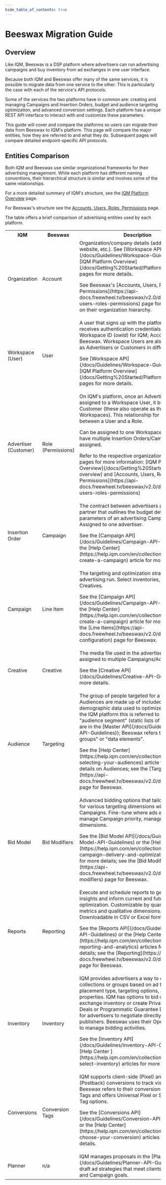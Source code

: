 ```yaml
---
hide_table_of_contents: true
---
```



# Beeswax Migration Guide

## Overview

Like IQM, Beeswax is a DSP platform where advertisers can run advertising campaigns and buy inventory from ad exchanges in one user interface.  

Because both IQM and Beeswax offer many of the same services, it is possible to migrate data from one service to the other. This is particularly the case with each of the service's API protocols. 

Some of the services the two platforms have in common are: creating and managing Campaigns and Insertion Orders, budget and audience targeting optimization, and advanced conversion settings. Each platform has a unique REST API interface to interact with and customize these parameters. 

This guide will cover and compare the platforms so users can migrate their data from Beeswax to IQM's platform. This page will compare the major entities, how they are referred to and what they do. Subsequent pages will compare detailed endpoint-specific API protocols. 

## Entities Comparison 

Both IQM and Beeswax use similar organizational frameworks for their advertising management. While each platform has different naming conventions, their hierarchical structure is similar and involves some of the same relationships.

For a more detailed summary of IQM's structure, see the [IQM Platform Overview](/docs/Getting%20Started/Platform-overview) page. 

For Beeswax's structure see the [Accounts, Users, Roles, Permissions<ExternalLink />](https://api-docs.freewheel.tv/beeswax/v2.0/docs/accounts-users-roles-permissions) page.

The table offers a brief comparison of advertising entities used by each platform. 

<center>
<table className='platformTable'>
<th>IQM</th>
<th style={{textWrap: 'nowrap' }}>Beeswax</th>
<th>Description</th>
<tr>
  <td>Organization</td>
  <td>Account</td>
  <td>Organization/company details (address, email, website, etc.). See [Workspace API](/docs/Guidelines/Workspace-Guidelines) or [IQM Platform Overview](/docs/Getting%20Started/Platform-overview) pages for more details. <p />See Beeswax's [Accounts, Users, Roles, Permissions<ExternalLink />](https://api-docs.freewheel.tv/beeswax/v2.0/docs/accounts-users-roles-permissions) page for more details on their organization hierarchy.</td>
</tr>
<tr>
  <td>Workspace (User)</td>
  <td>User</td>
  <td>A user that signs up with the platform and receives authentication credentials: Organization Workspace ID (<var>owId</var>) for IQM; Account ID for Beeswax. Workspace Users are also referred to as Advertisers or Customers in different contexts. <p />See [Workspace API](/docs/Guidelines/Workspace-Guidelines) or [IQM Platform Overview](/docs/Getting%20Started/Platform-overview) pages for more details.</td>
</tr>
<tr>
  <td>Advertiser (Customer)</td>
  <td>Role (Permissions)</td>
  <td>On IQM's platform, once an Advertiser is assigned to a Workspace User, it becomes a Customer (these also operate as their own Workspaces). This relationship for Beeswax is between a User and a Role. <p />Can be assigned to one Workspace/User. Can have multiple Insertion Orders/Campaigns assigned. <p />Refer to the respective organization hierarchy pages for more information: [IQM Platform Overview](/docs/Getting%20Started/Platform-overview) and [Accounts, Users, Roles, Permissions<ExternalLink />](https://api-docs.freewheel.tv/beeswax/v2.0/docs/accounts-users-roles-permissions)</td>
</tr>
<tr>
  <td>Insertion Order</td>
  <td>Campaign</td>
  <td>The contract between advertisers and media partner that outlines the budget details and parameters of an advertising Campaign. Assigned to one advertiser. <p />See the [Campaign API](/docs/Guidelines/Campaign-API-Guidelines) or the [Help Center<ExternalLink />](https://help.iqm.com/en/collections/1962110-create-a-campaign) article for more details.</td>
</tr>
<tr>
  <td>Campaign</td>
  <td>Line Item</td>
  <td>The targeting and optimization strategies of an advertising run. Select inventories, set goals, Creatives. <p />See the [Campaign API](/docs/Guidelines/Campaign-API-Guidelines) or the [Help Center<ExternalLink />](https://help.iqm.com/en/collections/1962110-create-a-campaign) article for more details; see the [Line Items<ExternalLink />](https://api-docs.freewheel.tv/beeswax/v2.0/docs/line-item-configuration) page for Beeswax.</td>
</tr>
<tr>
  <td>Creative</td>
  <td>Creative</td>
  <td>The media file used in the advertisement. Can be assigned to multiple Campaigns/Ad Groups. <p />See the [Creative API](/docs/Guidelines/Creative-API-Guidelines) for more details.</td>
</tr>
<tr>
  <td>Audience</td>
  <td>Targeting</td>
  <td>The group of people targeted for a Campaign. Audiences are made up of included/excluded demographic data used to optimize targeting. On the IQM platform this is referred to as the "audience segment" (static lists of segment data are in the [Master API](/docs/Guidelines/Master-API-Guidelines)); Beeswax refers to this as "data groups" or "data elements". <p />See the [Help Center<ExternalLink />](https://help.iqm.com/en/collections/1387061-selecting-your-audiences) article for more details on Audiences; see the [Targeting<ExternalLink />](https://api-docs.freewheel.tv/beeswax/v2.0/docs/targeting) page for Beeswax. </td>
</tr>
<tr>
  <td>Bid Model</td>
  <td>Bid Modifiers</td>
  <td>Advanced bidding options that tailor bid prices for various targeting dimensions within Campaigns. Fine-tune where ads appear, manage Campaign priority, manage Campaign dimensions. <p />See the [Bid Model API](/docs/Guidelines/Bid-Model-API-Guidelines) or the [Help Center<ExternalLink />](https://help.iqm.com/en/collections/3156335-campaign-delivery-and-optimization) articles for more details; see the [Bid Modifiers<ExternalLink />](https://api-docs.freewheel.tv/beeswax/v2.0/docs/bid-modifiers) page for Beeswax.</td>
</tr>
<tr>
  <td>Reports</td>
  <td>Reporting</td>
  <td>Execute and schedule reports to generate insights and inform current and future Campaign optimization. Customizable by quantitative metrics and qualitative dimensions. Downloadable in CSV or Excel format.<p />See the [Reports API](/docs/Guidelines/Reports-API-Guidelines) or the [Help Center<ExternalLink />](https://help.iqm.com/en/collections/1361396-reporting-and-analytics) articles for more details; see the [Reporting<ExternalLink />](https://api-docs.freewheel.tv/beeswax/v2.0/docs/reporting) page for Beeswax.</td>
</tr>
<tr>
  <td>Inventory</td>
  <td>Inventory</td>
  <td>IQM provides advertisers a way to organize collections or groups based on ad format, placement type, targeting options, and other properties. IQM has options to bid on open exchange inventory or create Private Marketplace Deals or Programmatic Guarantee Deals as a way for advertisers to negotiate directly with publishers. Beeswax uses their OpenPath product to manage bidding activities.<p />See the [Inventory API](/docs/Guidelines/Inventory-API-Guide) or the [Help Center <ExternalLink />](https://help.iqm.com/en/collections/2908807-select-inventory) articles for more details.</td>
</tr>
<tr>
  <td>Conversions</td>
  <td>Conversion Tags</td>
  <td>IQM supports client-side (Pixel) and server-side (Postback) conversions to track visitor activity. Beeswax refers to their conversions as Tracking Tags and offers Universal Pixel or Static Tracking Tag options. <p />See the [Conversions API](/docs/Guidelines/Conversion-API-Guidelines) or the [Help Center<ExternalLink />](https://help.iqm.com/en/collections/3219750-choose-your-conversion) articles for more details.</td>
</tr>
<tr>
  <td>Planner</td>
  <td>n/a</td>
  <td>IQM manages proposals in the [Planner API](/docs/Guidelines/Planner-API-Guidelines) to draft ad strategies that meet clients' requirements and Campaign goals.</td>
</tr>
</table></center>
